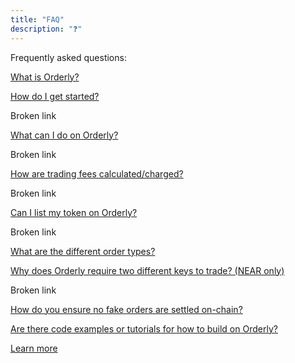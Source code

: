 ```yaml
---
title: "FAQ"
description: "❓"
---
```


Frequently asked questions:

[What is Orderly?](/faq/what-is-orderly)

[How do I get started?](/faq/how-do-i-get-started)

Broken link

[What can I do on Orderly?](/faq/what-can-i-do-on-orderly)

Broken link

[How are trading fees calculated/charged?](/faq/how-are-trading-fees-calculated-charged)

Broken link

[Can I list my token on Orderly?](/faq/can-i-list-my-token-on-orderly)

Broken link

[What are the different order types?](/faq/what-are-the-different-order-types)

[Why does Orderly require two different keys to trade? (NEAR only)](/faq/why-does-orderly-require-two-different-keys-to-trade-near-only)

Broken link

[How do you ensure no fake orders are settled on-chain?](/faq/how-do-you-ensure-no-fake-orders-are-settled-on-chain)

[Are there code examples or tutorials for how to build on Orderly?](/faq/are-there-code-examples-or-tutorials-for-how-to-build-on-orderly)

[Learn more](/faq/learn-more)